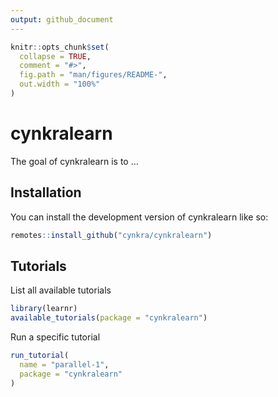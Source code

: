 ```yaml
---
output: github_document
---
```


<!-- README.md is generated from README.Rmd. Please edit that file -->

```r
knitr::opts_chunk$set(
  collapse = TRUE,
  comment = "#>",
  fig.path = "man/figures/README-",
  out.width = "100%"
)
```

# cynkralearn

<!-- badges: start -->
<!-- badges: end -->

The goal of cynkralearn is to ...

## Installation

You can install the development version of cynkralearn like so:

```r
remotes::install_github("cynkra/cynkralearn")
```

## Tutorials

List all available tutorials

```r
library(learnr)
available_tutorials(package = "cynkralearn")
```

Run a specific tutorial

```r
run_tutorial(
  name = "parallel-1",
  package = "cynkralearn"
)
```

